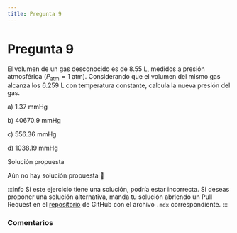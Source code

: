 ```yaml
---
title: Pregunta 9
---
```



# Pregunta 9

El volumen de un gas desconocido es de $8.55 \mathrm{~L}$, medidos a presión atmosférica ($P_{\mathrm{atm}}=1 \mathrm{~atm}$). Considerando que el volumen del mismo gas alcanza los $6.259 \mathrm{~L}$ con temperatura constante, calcula la nueva presión del gas.

a) $1.37 \mathrm{~mmHg}$

b) $40670.9 \mathrm{~mmHg}$

c) $556.36 \mathrm{~mmHg}$

d) $1038.19 \mathrm{~mmHg}$

<MDXDetails>
<summary>Solución propuesta</summary>

Aún no hay solución propuesta 🥲

:::info
Si este ejercicio tiene una solución, podría estar incorrecta. Si deseas proponer una solución alternativa, manda tu solución abriendo
un Pull Request en el [repositorio](https://github.com/crow-rojas/apuntes-fundamentals/pulls) de GitHub con el archivo
`.mdx` correspondiente.
:::

</MDXDetails>

### Comentarios

<Disqus
  url="https://crow-rojas.github.io/apuntes-fundamentals/docs/science/chemistry/exercises/2016-2/p09"
  identifier="docs/science/chemistry/exercises/2016-2/p09"
  title="2016-2 Quimica - Pregunta 09"
/>
